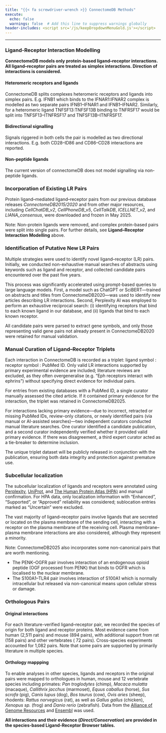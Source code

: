 ```yaml
---
title: "{{< fa screwdriver-wrench >}} ConnectomeDB Methods"
execute:
  echo: false
  warnings: false  # Add this line to suppress warnings globally
header-includes: <script src='/js/keepDropdownMenuGold.js'></script>
---
```


---

### **Ligand-Receptor Interaction Modelling**

**ConnectomeDB models only protein-based ligand–receptor interactions. All ligand–receptor pairs are treated as simplex interactions. Direction of interactions is considered.**

#### Heteromeric receptors and ligands

ConnectomeDB splits complexes heteromeric receptors and ligands into simplex pairs. E.g. IFNB1 which binds to the IFNAR1:IFNAR2 complex is modelled as two separate pairs IFNB1--IFNAR1 and  IFNB1--IFNAR2. Similarly, for a heteromeric ligand TNFSF13:TNFSF13B binding to TNFRSF17 would be split into TNFSF13--ITNFRSF17 and TNFSF13B--ITNFRSF17.

#### Bidirectional signalling 

Signals riggered in both cells the pair is modelled as two directional interactions. E.g. both CD28--ID86 and CD86--CD28 interactions are reported.\

#### Non-peptide ligands

The current version of connectomeDB does not model signalling via non-peptide ligands.

### **Incorporation of Existing LR Pairs**

Protein ligand–mediated ligand–receptor pairs from our previous database releases *ConnectomeDB2015/2020* and from other major resources, including *CellChatDB_v2*, *CellPhoneDB_v5*, *CellTalkDB*, *ICELLNET_v2*, and *LIANA_consensus*, were downloaded and frozen in May 2025.

Note: Non-protein ligands were removed, and complex protein-based pairs were split into single pairs. For further details, see **Ligand–Receptor Interaction Modelling** above.

### **Identification of Putative New LR Pairs**

Multiple strategies were used to identify novel ligand–receptor (LR) pairs. Initially, we conducted non-exhaustive manual searches of abstracts using keywords such as ligand and receptor, and collected candidate pairs encountered over the past five years.

This process was significantly accelerated using prompt-based queries to large language models. First, a model such as ChatGPT or SciBERT—trained on abstracts and titles from ConnectomeDB2020—was used to identify new articles describing LR interactions. Second, Perplexity AI was employed to perform an exhaustive reciprocal search: (i) identifying receptors that bind to each known ligand in our database, and (ii) ligands that bind to each known receptor.

All candidate pairs were parsed to extract gene symbols, and only those representing valid gene pairs not already present in ConnectomeDB2020 were retained for manual validation.

### **Manual Curation of Ligand–Receptor Triplets**

Each interaction in ConnectomeDB is recorded as a triplet: ligand symbol : receptor symbol : PubMed ID. Only valid LR interactions supported by primary experimental evidence are included; literature reviews are excluded, as they often overgeneralise (e.g. “Eph receptors interact with ephrins”) without specifying direct evidence for individual pairs.

For entries from existing databases with a PubMed ID, a single curator manually assessed the cited article. If it contained primary evidence for the interaction, the triplet was retained in ConnectomeDB2025.

For interactions lacking primary evidence—due to incorrect, retracted or missing PubMed IDs, review-only citations, or newly identified pairs (via manual or AI-assisted searches)—two independent curators conducted manual literature searches. One curator identified a candidate publication, and a second curator independently verified whether it provided valid primary evidence. If there was disagreement, a third expert curator acted as a tie-breaker to determine inclusion.

The unique triplet dataset will be publicly released in conjunction with the publication, ensuring both data integrity and protection against premature use.

### **Subcellular localization**

The subcellular localization of ligands and receptors were annotated using  [Perplexity](https://www.perplexity.ai/){target="_blank"}, [UniProt](https://www.uniprot.org/){target="_blank"}, and [The Human Protein Atlas (HPA)](https://www.proteinatlas.org/){target="_blank"} and manual confirmation. For HPA data, only localization information with "Enhanced", "Supported", or "Approved" reliability was considered; sublocation entries marked as "Uncertain" were excluded.

The vast majority of ligand–receptor pairs involve ligands that are secreted or located on the plasma membrane of the sending cell, interacting with a receptor on the plasma membrane of the receiving cell. Plasma membrane–plasma membrane interactions are also considered, although they represent a minority.

Note: ConnectomeDB2025 also incorporates some non-canonical pairs that are worth mentioning.

  - The PENK--OGFR pair involves interaction of an endogenous opioid peptide (OGF processed from PENK) that binds to OGFR which is localised to the nuclear membrane.\
  - The S100A1--TLR4 pair involves interaction of S100A1 which is normally intracellular but released via non-canonical means upon cellular stress or damage.

### **Orthologous Pairs**

#### Original interactions
For each literature-verified ligand–receptor pair, we recorded the species of origin for both ligand and receptor proteins. Most evidence came from human (2,511 pairs) and mouse (894 pairs), with additional support from rat (158 pairs) and other vertebrates ( 72 pairs). Cross-species experiments accounted for 1,082 pairs. Note that some pairs are supported by primarily literature in multiple species.

#### Orthology mappping
To enable analyses in other species, ligands and receptors in the original pairs were mapped to orthologues in human, mouse and 12 vertebrate species including primates: *Pan troglodytes* (chimp), *Macaca mulatta* (macaque), *Callithrix jacchus* (marmoset), *Equus caballus* (horse), *Sus scrofa* (pig), *Canis lupus* (dog), *Bos taurus* (cow), *Ovis aries* (sheep), rhodents: *Rattus norvegicus* (rat), as well as *Gallus gallus* (chicken), *Xenopus sp.* (frog) and *Danio rerio* (zebrafish). Data from the [Alliance of Genome Resources](https://www.alliancegenome.org/){target="_blank"} and [Ensembl](https://www.ensembl.org/index.html){target="_blank"} was used.

**All interactions and their evidence (*Direct/Conservation*) are provided in the species-based Ligand-Receptor Browser tables.**
